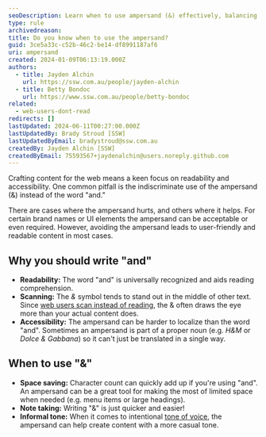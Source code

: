 ```yaml
---
seoDescription: Learn when to use ampersand (&) effectively, balancing readability and accessibility with character-saving space and informal tone
type: rule
archivedreason:
title: Do you know when to use the ampersand?
guid: 3ce5a33c-c52b-46c2-be14-df8991187af6
uri: ampersand
created: 2024-01-09T06:13:19.000Z
authors:
  - title: Jayden Alchin
    url: https://ssw.com.au/people/jayden-alchin
  - title: Betty Bondoc
    url: https://www.ssw.com.au/people/betty-bondoc
related:
  - web-users-dont-read
redirects: []
lastUpdated: 2024-06-11T00:27:00.000Z
lastUpdatedBy: Brady Stroud [SSW]
lastUpdatedByEmail: bradystroud@ssw.com.au
createdBy: Jayden Alchin [SSW]
createdByEmail: 75593567+jaydenalchin@users.noreply.github.com
---
```


Crafting content for the web means a keen focus on readability and accessibility.
One common pitfall is the indiscriminate use of the ampersand (&) instead of the word "and."

There are cases where the ampersand hurts, and others where it helps.
For certain brand names or UI elements the ampersand can be acceptable or even required.
However, avoiding the ampersand leads to user-friendly and readable content in most cases.
## Why you should write "and"

* **Readability:** The word "and" is universally recognized and aids reading comprehension.
* **Scanning:** The _&_ symbol tends to stand out in the middle of other text. Since [web users scan instead of reading](/web-users-dont-read), the & often draws the eye more than your actual content does.
* **Accessibility:** The ampersand can be harder to localize than the word "and". Sometimes an ampersand is part of a proper noun (e.g. _H&M_ or _Dolce & Gabbana_) so it can't just be translated in a single way.

## When to use "&"

* **Space saving:** Character count can quickly add up if you're using "and". An ampersand can be a great tool for making the most of limited space when needed (e.g. menu items or large headings).
* **Note taking:** Writing "&" is just quicker and easier!
* **Informal tone:** When it comes to intentional [tone of voice](/tone-of-voice/), the ampersand can help create content with a more casual tone.
